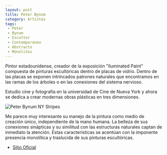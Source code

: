 ```yaml
---
layout: post
title: Peter Bynum
category: Artistas
tags:
 - Peter
 - Bynum
 - Escultor
 - Contemporaneo
 - Abstracto
 - Monolitos
---
```


Pintor estadounidense, creador de la exposición "Iluminated Paint" compuesta de pinturas escultóricas dentro de placas de vidrio. Dentro de las placas se exponen intrincados patrones naturales que encontramos en las ramas de los árboles o en las conexiones del sistema nervioso.

Estudio cine y fotografía en la universidad de Cine de Nueva York y ahora se dedica a crear modernas obras plásticas en tres dimensiones.

![Peter Bynum NY Stripes](/Images/StripesPB.jpg)

Me parece muy interesante su manejo de la pintura como medio de creación único, independiente de la mano humana. La belleza de sus conexiones sinápticas y su similitud con las estructuras naturales captan de inmediato la atención. Estas características se acentúan con la imponente presencia monolítica y traslucida de sus pinturas escultóricas.

* [Sitio Oficial](http://www.peterbynum.com/)

